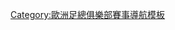 {{navbox
|name = 欧洲足联俱乐部赛事冠军主教练
|title = {{tsl|en|UEFA competitions|欧洲足联赛事|欧洲足联俱乐部赛事}}[[歐洲足協賽事冠軍球會領隊列表|冠军主教练]]
|state = {{{state|autocollapse}}}
|listclass = hlist
|group1 = 男子
|list1 =
*[[欧洲冠军联赛冠军主教练列表|冠军联赛]]
*{{tsl|en|List of UEFA Cup and Europa League winning managers|欧足联欧洲联赛冠军主教练列表|欧联杯}}
*{{tsl|en|List of UEFA Cup Winners' Cup winning managers|欧洲优胜者杯冠军主教练列表|优胜者杯}}
*[[欧洲足联国际托托杯冠军主教练列表|国际托托杯]]
*[[欧洲超级杯冠军主教练列表|超级杯]]
*{{tsl|en|List of Intercontinental Cup winning managers|洲际杯冠军主教练列表|洲际杯}}

|group2 = 女子
|list2 = {{tsl|en|List of UEFA Women's Cup and Women's Champions League winning managers|欧足联女子冠军联赛冠军主教练列表|女子冠军联赛}}
}}<noinclude>
{{collapsible option}}

[[Category:歐洲足總俱樂部賽事導航模板]]
</noinclude>